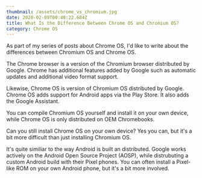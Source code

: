 ```yaml
---
thumbnail: /assets/chrome_vs_chromium.jpg
date: 2020-02-09T00:40:22.684Z
title: What Is the Difference Between Chrome OS and Chromium OS?
category: Chrome OS
---
```

As part of my series of posts about Chrome OS, I'd like to write about the differences between Chromium OS and Chrome OS.

The Chrome browser is a version of the Chromium browser distributed by Google. Chrome has additional features added by Google such as automatic updates and additional video format support.

Likewise, Chrome OS is version of Chromium OS distributed by Google. Chrome OS adds support for Android apps via the Play Store. It also adds the Google Assistant.

You can compile Chromium OS yourself and install it on your own device, while Chrome OS is only distributed on OEM Chromebooks.

Can you still install Chrome OS on your own device? Yes you can, but it's a bit more difficult than just installing Chromium OS.

It's quite similiar to the way Android is built an distributed. Google works actively on the Android Open Source Project (AOSP), while distrubuting a custom Android build with their Pixel phones. You can often install a Pixel-like ROM on your own Android phone, but it's a bit more involved.
